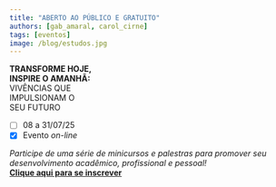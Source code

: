 ```yaml
---
title: "ABERTO AO PÚBLICO E GRATUITO"
authors: [gab_amaral, carol_cirne]
tags: [eventos]
image: /blog/estudos.jpg
--- 
```


**TRANSFORME HOJE,**  
**INSPIRE O AMANHÃ:**  
VIVÊNCIAS QUE  
IMPULSIONAM O  
SEU FUTURO  

- [ ] 08 a 31/07/25  
- [x] Evento *on-line*  

*Participe de uma série de minicursos e palestras para promover seu desenvolvimento acadêmico, profissional e pessoal!*  
**[Clique aqui para se inscrever](https://www.instagram.com/p/DJScbfAxO-Q/?igsh=ajVrcWp6a3FhcGNk)**  